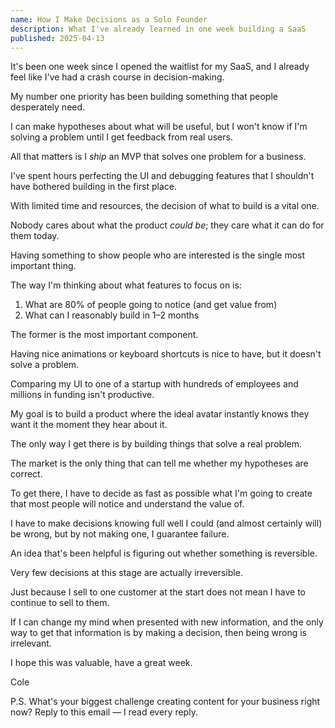 ```yaml
---
name: How I Make Decisions as a Solo Founder
description: What I've already learned in one week building a SaaS
published: 2025-04-13
---
```


It's been one week since I opened the waitlist for my SaaS, and I already feel like I've had a crash course in decision-making.

My number one priority has been building something that people desperately need.

I can make hypotheses about what will be useful, but I won't know if I'm solving a problem until I get feedback from real users.

All that matters is I _ship_ an MVP that solves one problem for a business.

I've spent hours perfecting the UI and debugging features that I shouldn't have bothered building in the first place.

With limited time and resources, the decision of what to build is a vital one.

Nobody cares about what the product _could be_; they care what it can do for them today.

Having something to show people who are interested is the single most important thing.

The way I'm thinking about what features to focus on is:

1. What are 80% of people going to notice (and get value from)
2. What can I reasonably build in 1–2 months

The former is the most important component.

Having nice animations or keyboard shortcuts is nice to have, but it doesn't solve a problem.

Comparing my UI to one of a startup with hundreds of employees and millions in funding isn't productive.

My goal is to build a product where the ideal avatar instantly knows they want it the moment they hear about it.

The only way I get there is by building things that solve a real problem.

The market is the only thing that can tell me whether my hypotheses are correct.

To get there, I have to decide as fast as possible what I'm going to create that most people will notice and understand the value of.

I have to make decisions knowing full well I could (and almost certainly will) be wrong, but by not making one, I guarantee failure.

An idea that's been helpful is figuring out whether something is reversible.

Very few decisions at this stage are actually irreversible.

Just because I sell to one customer at the start does not mean I have to continue to sell to them.

If I can change my mind when presented with new information, and the only way to get that information is by making a decision, then being wrong is irrelevant.

I hope this was valuable, have a great week.

Cole

P.S. What's your biggest challenge creating content for your business right now? Reply to this email — I read every reply.
